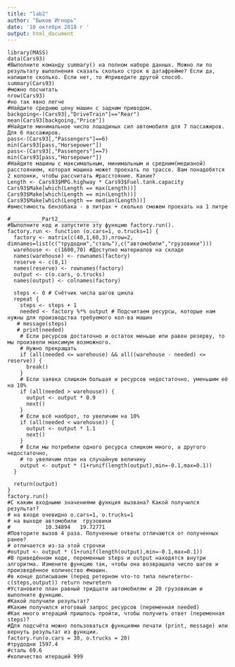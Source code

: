 ---
title: "lab2"
author: "Быков Игнорь"
date: '10 октября 2018 г '
output: html_document
---

```
library(MASS)
data(Cars93)
#Выполните команду summary() на полном наборе данных. Можно ли по результату выполнения сказать сколько строк в датафрейме? Если да, напишите сколько. Если нет, то #приведите другой способ.
summary(Cars93)
#можно посчитать
nrow(Cars93)
#но так явно легче
#Найдите среднюю цену машин с задним приводом.
backgoing<-(Cars93[,"DriveTrain"]=="Rear")
mean(Cars93[backgoing,"Price"])
#Найдите минимальное число лошадиных сил автомобиля для 7 пассажиров. Для 6 пассажиров.
pass<-(Cars93[,"Passengers"]==6)
min(Cars93[pass,"Horsepower"])
pass<-(Cars93[,"Passengers"]==7)
min(Cars93[pass,"Horsepower"])
#Найдите машины с максимальным, минимальным и средним(медианой) расстоянием, которая машина может проехать по трассе. Вам понадобятся 2 колонки, чтобы рассчитать #расстояние. Какие?
Length <- Cars93$MPG.highway * Cars93$Fuel.tank.capacity
Cars93$Make[which(Length == max(Length))]
Cars93$Make[which(Length == min(Length))]
Cars93$Make[which(Length == median(Length))]
#вместимость бензобака - в литрах + сколько сможем проехать на 1 литре
```
```
#__________Part2_____________
#Выполните код и запустите эту функцию factory.run().
factory.run <- function (o.cars=1, o.trucks=1) {
  factory <- matrix(c(40,1,60,3),nrow=2, dimnames=list(c("трудодни","сталь"),c("автомобили","грузовики")))
  warehouse <- c(1600,70) #Доступно материалов на складе
  names(warehouse) <- rownames(factory)
  reserve <- c(8,1)
  names(reserve) <- rownames(factory)
  output <- c(o.cars, o.trucks)
  names(output) <- colnames(factory)
  
  steps <- 0 # Счётчик числа шагов цикла
  repeat {
    steps <- steps + 1
    needed <- factory %*% output # Подсчитаем ресурсы, которые нам нужны для производства требуемого кол-ва машин
   # message(steps)
   # print(needed)
    # Если ресурсов достаточно и остаток меньше или равен резерву, то мы произвели максимум возможного.
    # Нужно прекращать
    if (all(needed <= warehouse) && all((warehouse - needed) <= reserve)) {
      break()
    }
    # Если заявка слишком большая и ресурсов недостаточно, уменьшим её на 10%
    if (all(needed > warehouse)) {
      output <- output * 0.9
      next()
    }
    # Если всё наоброт, то увеличим на 10%
    if (all(needed < warehouse)) {
      output <- output * 1.1
      next()
    }
    # Если мы потребили одного ресурса слишком много, а другого недостаточно,
    # то увеличим план на случайную величину
    output <- output * (1+runif(length(output),min=-0.1,max=0.1))
  }
  
  return(output)
}
factory.run()
#С каким входными значениями функция вызвана? Какой получился результат?
# на входе очевидно o.cars=1, o.trucks=1
# на выходе автомобили  грузовики 
#           10.34894   19.72771 
#Повторите вызов 4 раза. Полученные ответы отличаются от полученных ранее?
# отличается из-за этой строчки
#output <- output * (1+runif(length(output),min=-0.1,max=0.1))
#В приведённом коде, переменные steps и output находятся внутри алгоритма. Измените функцию так, чтобы она возвращала число шагов и произведённое количество #машин.
#в конце дописываем (перед ретерном что-то типа newretern<-c(steps,output)) return newretern
#Установите план равный тридцати автомобилям и 20 грузовикам и выполните функцию.
#Какой получили результат?
#Каким получился итоговый запрос ресурсов (переменная needed)
#Как много итераций пришлось пройти, чтобы получить ответ (переменная steps)?
#Для подсчёта можно пользоваться функциями печати (print, message) или вернуть результат из функции.
factory.run(o.cars = 30, o.trucks = 20)
#трудодни 1597.4
#сталь 69.6
#количество итераций 999
```

